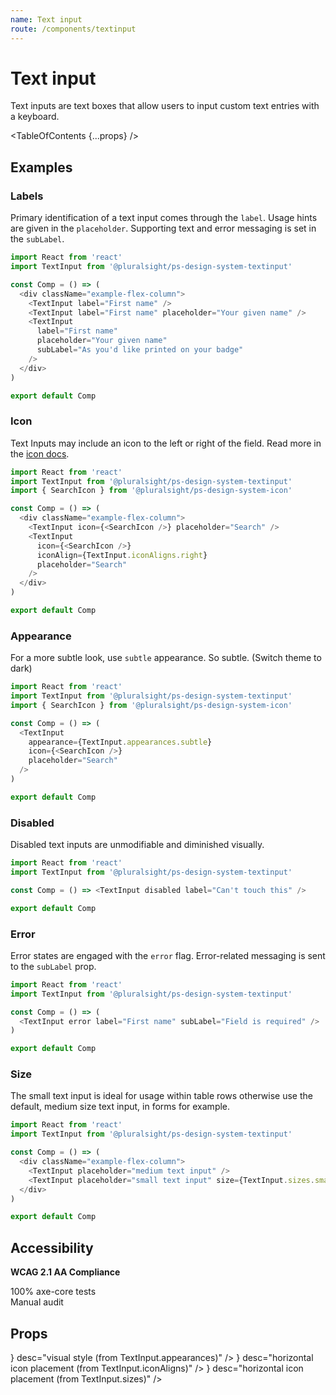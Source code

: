 ```yaml
---
name: Text input
route: /components/textinput
---
```



# Text input

<Intro>Text inputs are text boxes that allow users to input custom text entries with a keyboard.</Intro>

<Usage
  figmaUrl="https://www.figma.com/file/YsTklBecdddy9RZ3HXddIseD/PSDS-Web-Components?node-id=11313%3A95"
  install="npm install @pluralsight/ps-design-system-textinput"
  import="import TextInput from '@pluralsight/ps-design-system-textinput'"
  packageName="textinput"
  version={props.version}
/>

<TableOfContents {...props} />

## Examples

### Labels

Primary identification of a text input comes through the `label`. Usage hints are given in the `placeholder`. Supporting text and error messaging is set in the `subLabel`.

```typescript
import React from 'react'
import TextInput from '@pluralsight/ps-design-system-textinput'

const Comp = () => (
  <div className="example-flex-column">
    <TextInput label="First name" />
    <TextInput label="First name" placeholder="Your given name" />
    <TextInput
      label="First name"
      placeholder="Your given name"
      subLabel="As you'd like printed on your badge"
    />
  </div>
)

export default Comp
```

### Icon

Text Inputs may include an icon to the left or right of the field. Read more in the [icon docs](/components/icon).

```typescript
import React from 'react'
import TextInput from '@pluralsight/ps-design-system-textinput'
import { SearchIcon } from '@pluralsight/ps-design-system-icon'

const Comp = () => (
  <div className="example-flex-column">
    <TextInput icon={<SearchIcon />} placeholder="Search" />
    <TextInput
      icon={<SearchIcon />}
      iconAlign={TextInput.iconAligns.right}
      placeholder="Search"
    />
  </div>
)

export default Comp
```

### Appearance

For a more subtle look, use `subtle` appearance. So subtle. (Switch theme to dark)

```typescript
import React from 'react'
import TextInput from '@pluralsight/ps-design-system-textinput'
import { SearchIcon } from '@pluralsight/ps-design-system-icon'

const Comp = () => (
  <TextInput
    appearance={TextInput.appearances.subtle}
    icon={<SearchIcon />}
    placeholder="Search"
  />
)

export default Comp
```

### Disabled

Disabled text inputs are unmodifiable and diminished visually.

```typescript
import React from 'react'
import TextInput from '@pluralsight/ps-design-system-textinput'

const Comp = () => <TextInput disabled label="Can't touch this" />

export default Comp
```

### Error

Error states are engaged with the `error` flag. Error-related messaging is sent to the `subLabel` prop.

```typescript
import React from 'react'
import TextInput from '@pluralsight/ps-design-system-textinput'

const Comp = () => (
  <TextInput error label="First name" subLabel="Field is required" />
)

export default Comp
```

### Size

The small text input is ideal for usage within table rows otherwise use the default, medium size text input, in forms for example.

```typescript
import React from 'react'
import TextInput from '@pluralsight/ps-design-system-textinput'

const Comp = () => (
  <div className="example-flex-column">
    <TextInput placeholder="medium text input" />
    <TextInput placeholder="small text input" size={TextInput.sizes.small} />
  </div>
)

export default Comp
```

## Accessibility

**WCAG 2.1 AA Compliance**

<CheckCircleFilledIcon color="green" size="xSmall" /> 100% axe-core tests
<br />
<WarningFilledIcon color="red" size="xSmall" /> Manual audit

## Props

<TypesTable>
  <TypesProp
    name="appearance"
    type={<TypesEnum enum={TextInput.appearances} />}
    desc="visual style (from TextInput.appearances)"
  />
  <TypesProp
    name="disabled"
    type="boolean"
    desc="standard input disable flag"
  />
  <TypesProp name="error" type="boolean" desc="error state flag" />
  <TypesProp name="icon" type="*Icon" desc="An Icon component" />
  <TypesProp
    name="iconAlign"
    type={<TypesEnum enum={TextInput.iconAligns} />}
    desc="horizontal icon placement (from TextInput.iconAligns)"
  />
  <TypesProp name="label" type="string" desc="identifying string for input" />
  <TypesProp name="placeholder" type="string" desc="in-field usage hint" />
  <TypesProp
    name="ref"
    type="Ref || { field: Ref,input: Ref, }"
    desc="refs to access underlying elements"
  />
  <TypesProp
    name="size"
    type={<TypesEnum enum={TextInput.sizes} />}
    desc="horizontal icon placement (from TextInput.sizes)"
  />
  <TypesProp
    name="subLabel"
    type="string"
    desc="supporting text or error messaging"
  />
</TypesTable>
